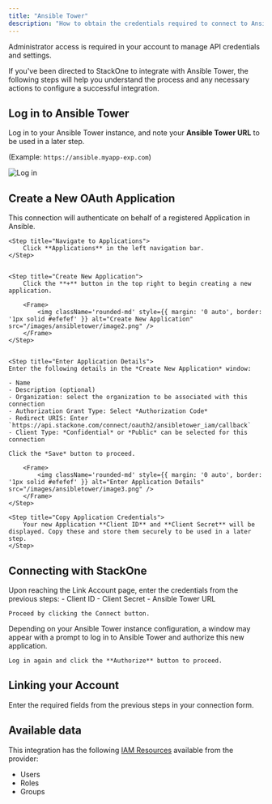 ```yaml
---
title: "Ansible Tower"
description: "How to obtain the credentials required to connect to Ansibletower."
---
```



<Note>
  Administrator access is required in your account to manage API credentials and settings.
</Note>

If you've been directed to StackOne to integrate with Ansible Tower, the following steps will help you understand the process and any necessary actions to configure a successful integration.

## Log in to Ansible Tower

Log in to your Ansible Tower instance, and note your **Ansible Tower URL** to be used in a later step. 

(Example: `https://ansible.myapp-exp.com`)

<Frame>
    <img className='rounded-md' style={{ margin: '0 auto', border: '1px solid #efefef' }} alt="Log in" src="/images/ansibletower/image1.png" />
</Frame>

## Create a New OAuth Application

This connection will authenticate on behalf of a registered Application in Ansible.
<Steps>
    
    <Step title="Navigate to Applications">
        Click **Applications** in the left navigation bar.
    </Step>

    
    <Step title="Create New Application">
        Click the **+** button in the top right to begin creating a new application.

        <Frame>
            <img className='rounded-md' style={{ margin: '0 auto', border: '1px solid #efefef' }} alt="Create New Application" src="/images/ansibletower/image2.png" />
        </Frame>
    </Step>

    
    <Step title="Enter Application Details">
    Enter the following details in the *Create New Application* window:

    - Name
    - Description (optional)
    - Organization: select the organization to be associated with this connection
    - Authorization Grant Type: Select *Authorization Code*
    - Redirect URIS: Enter `https://api.stackone.com/connect/oauth2/ansibletower_iam/callback`
    - Client Type: *Confidential* or *Public* can be selected for this connection

    Click the *Save* button to proceed.

        <Frame>
            <img className='rounded-md' style={{ margin: '0 auto', border: '1px solid #efefef' }} alt="Enter Application Details" src="/images/ansibletower/image3.png" />
        </Frame>
    </Step>
    
    <Step title="Copy Application Credentials">
        Your new Application **Client ID** and **Client Secret** will be displayed. Copy these and store them securely to be used in a later step.
    </Step>

</Steps>


## Connecting with StackOne

<Steps>
  <Step title="Enter Credentials">
    Upon reaching the Link Account page, enter the credentials from the previous steps:
    - Client ID
    - Client Secret
    - Ansible Tower URL

    Proceed by clicking the Connect button.
  </Step>

  <Step title="Authorize Application Access">
    Depending on your Ansible Tower instance configuration, a window may appear with a prompt to log in to Ansible Tower and authorize this new application.

    Log in again and click the **Authorize** button to proceed.
  </Step>
</Steps>


## Linking your Account

Enter the required fields from the previous steps in your connection form.

<IntegrationFooter />

## Available data

This integration has the following [IAM Resources](https://docs.stackone.com/reference/getting-started-with-your-api) available from the provider:
<ul>
  <li>Users</li>
  <li>Roles</li>
  <li>Groups</li>
</ul>